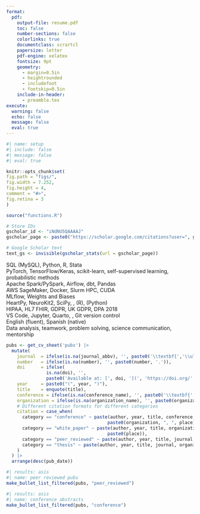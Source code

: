 ```yaml
---
format:
  pdf:
    output-file: resume.pdf
    toc: false
    number-sections: false
    colorlinks: true
    documentclass: scrartcl
    papersize: letter
    pdf-engine: xelatex
    fontsize: 9pt
    geometry:
      - margin=0.5in
      - heightrounded
      - includefoot
      - footskip=0.5in
    include-in-header:
      - preamble.tex
execute:
  warning: false
  echo: false
  message: false
  eval: true
---
```


```r
#| name: setup
#| include: false
#| message: false
#| eval: true

knitr::opts_chunk$set(
fig.path = "figs/",
fig.width = 7.252,
fig.height = 4,
comment = "#>",
fig.retina = 3
)

source("functions.R")

# Store IDs
gscholar_id <- "iNdNU5QAAAAJ"
gscholar_page <- paste0("https://scholar.google.com/citations?user=", gscholar_id)

# Google Scholar text
text_gs <- invisible(gscholar_stats(url = gscholar_page))
```

\begin{center}
\huge{\uline{\textbf{Darwin Del Castillo, MD, MPH}}} \\
\vspace{2.5pt}
\begin{minipage}[c]{0.28\textwidth}
\centering \textbf{LinkedIn:} \href{https://www.linkedin.com/in/darwin-del-castillo/}{darwin-del-castillo}
\end{minipage}
\begin{minipage}[c]{0.28\textwidth}
\centering \textbf{Email:} \href{mailto:ddelcastillo.f@gmail.com}{ddelcastillo.f@gmail.com}
\end{minipage}
\begin{minipage}[c]{0.28\textwidth}
\centering \textbf{GitHub:} \href{https://github.com/ddelcastillof}{github.com/ddelcastillof}
\end{minipage}
\vspace{-2.5pt}
\end{center}

\section*{Education}
\vspace{-1.5em}
\textcolor{gray}{\rule{\textwidth}{0.5pt}}
\begin{longtable}{p{14cm}>{\raggedleft\arraybackslash}p{4cm}}

\textbf{Master of Public Health (MPH)} & \textbf{Sep 2023 – Jun 2025} \\
\textsc{University of Washington, Seattle - USA} & \\

&\\

\textbf{Medical Doctor (MD)} & \textbf{Mar 2013 – Dec 2020} \\
\textsc{Universidad Nacional Mayor de San Marcos, Lima - Peru} &\\
\end{longtable}

\section*{Skills}
\vspace{-1.5em}
\textcolor{gray}{\rule{\textwidth}{0.5pt}}

\textbf{Programming:} SQL (MySQL), Python, R, Stata \
\textbf{Machine Learning:} PyTorch, TensorFlow/Keras, scikit-learn, self-supervised learning, probabilistic methods \
\textbf{Data Engineering:} Apache Spark/PySpark, Airflow, dbt, Pandas \
\textbf{Cloud Computing:} AWS SageMaker, Docker, Slurm HPC, CUDA \
\textbf{Experiment Tracking:} MLflow, Weights and Biases \
\textbf{Signal Processing:} HeartPy, NeuroKit2, SciPy, \texttt{RHRV}, \texttt{cgmanalysis} (R), \texttt{cgmquantify} (Python) \
\textbf{Data Standards:} HIPAA, HL7 FHIR, GDPR, UK GDPR, DPA 2018 \
\textbf{Tools:} VS Code, Jupyter, Quarto, \LaTeX, Git version control \
\textbf{Languages:} English (fluent), Spanish (native) \
\textbf{Core Competencies:} Data analysis, teamwork, problem solving, science communication, mentorship

\section*{Professional Experience}
\vspace{-1.5em}
\textcolor{gray}{\rule{\textwidth}{0.5pt}}

\begin{longtable}{p{14cm}>{\raggedleft\arraybackslash}p{4cm}}
\textbf{Institute for Health Metrics and Evaluation} & \textbf{Seattle, USA} \\
\textbf{Graduate Research Assistant} &  \textbf{Jul 2024 – Jun 2025} \\
\multicolumn{2}{p{18cm}}{%
\begin{itemize}
\item Developed informative Bayesian priors and covariate structures for a Bayesian hierarchical meta‑regression model to estimate prevalence, incidence, and clinical‐outcome occurrence of lower‑respiratory‑tract infections across 80 countries, informing GBD 2025 inputs.
\item Executed LLM algorithms over EHR data to screen ICD-9 and ICD-10 codes for estimating mortality rates among homeless populations, substance users, and incarcerated individuals across 22 high-income countries, reducing processing time by 25\%.
\item Led ML workflows on EHR data extraction from 2 countries with 60+ million records to build population-level summaries per age and sex groups. 
\end{itemize}
} \\
\\
\textbf{University of Washington} & \textbf{Seattle, USA} \\
\textbf{Graduate Research Assistant} & \textbf{Sep 2023 – Jun 2024} \\
\multicolumn{2}{p{18cm}}{%
\begin{itemize}
\item Partnered with clinicians, and project managers in Peru to translate burn-care evidence into prototype decision-support dashboards.
\item Analyzed Peruvian pediatric EHR data under HIPAA standards to evaluate burn-injury intervention outcomes with survival and causal inference models.
\item Presented findings to 15+ MoH officials and hospital stakeholders to align pediatric burn care strategies with national healthcare priorities, improving pediatric care for over 50\,000+ patients annually.
\end{itemize}
} \\
\\
\textbf{Health Technology Assessment and Research Institute} & \textbf{Lima, Peru} \\
\textbf{Real-World-Evidence Consultant} & \textbf{Jan 2023 – Jan 2024} \\
\multicolumn{2}{p{18cm}}{%
\begin{itemize}
\item Harmonized claims and inpatient EHR-data from \textgreater50 hospitals to provide comprehensive insights into healthcare outcomes.
\item Executed budget impact and cost-effectiveness models that prioritized oncological interventions worth \$1 M+.
\item Synthesised peer-reviewed literature and real-world evidence into executive reports, guiding reimbursement policy for Peru’s Social Security System.
\end{itemize}
} \\
\\
\textbf{Anglo-American Hospital} & \textbf{Lima, Peru}\\
\textbf{Resident Physician – Department of Pediatrics} & \textbf{Sep 2021 – Aug 2023}\\
\multicolumn{2}{p{18cm}}{%
\begin{itemize}
\item Delivered clinical care for 500+ patients monthly in pediatric internal medicine and emergency rotations.
\item Carried out chart reviews and clinical assessments during sub-speciality rotations, evaluating diagnostic accuracy of auxiliary test interpretations and correlating findings with patient outcomes to improve clinical decision-making protocols.
\end{itemize}
} \\
\\
\textbf{CRONICAS Center of Excellence in Chronic Diseases} & \textbf{Lima, Peru}\\
\textbf{Research Assistant} & \textbf{Mar 2019 – Aug 2023}\\
\multicolumn{2}{p{18cm}}{%
\begin{itemize}
\item Coordinated a human-centered design study for cognitive impairment screening, co‑creating a mobile app with regional stakeholders and community health workers.
\item Processed continuous-glucose-monitoring and activity‑tracker data using RHRV and cgmanalysis, generating features for subsequent statistical models in diabetes trials.
\item Translated findings into executive briefs and grant proposals that secured \$300\,k in competitive funding.
\end{itemize}
}
\end{longtable}

\section*{Additional Education}
\vspace{-1.5em}
\textcolor{gray}{\rule{\textwidth}{0.5pt}}

\begin{longtable}{p{14cm}>{\raggedleft\arraybackslash}p{4cm}}
\textbf{Professional Certificate in Clinical Research} & \textbf{Sep 2021 – Apr 2022} \\
\textbf{Universidad Peruana Cayetano Heredia, Lima - Peru} &\\
\end{longtable}

\section*{Licensure and certification}
\vspace{-1.5em}
\textcolor{darkgray}{\rule{\textwidth}{0.5pt}}
\begin{longtable}{>{\raggedright\arraybackslash}p{1.5cm} p{16.5cm}}
\textbf{2021} & Peruvian College of Physicians, Membership No. 94534 \\
\textbf{2023} & CITI Program, Good Clinical Practice and ICH, Credential ID 65079238 \\
\textbf{2023} & CITI Program, Human Subjects Learners, Credential ID 65079240 \\
\textbf{2023} & CITI Program, Biomedical Responsible Conduct of Research, Credential ID 65079239 \\
\textbf{2024} & National Registry of Investigators, RENACYT-CONCYTEC, Investigator Level VII (P0160977) \\
\end{longtable}

\section*{Publications \hspace{0.75cm} ORCID: 0000-0002-8609-0312}
\vspace{-1.5em}
\textcolor{gray}{\rule{\textwidth}{0.5pt}}
\subsection{Peer-reviewed publications}
```r
pubs <- get_cv_sheet('pubs') |>
  mutate(
    journal  = ifelse(is.na(journal_abbv), '', paste0('\\textbf{','\\uline{', journal_abbv, '}','}')),
    number   = ifelse(is.na(number), '', paste0(number, '.')),
    doi      = ifelse(
               is.na(doi), '',
               paste0('Available at: [', doi, '](', 'https://doi.org/', doi, ')')),
    year     = paste0("(", year, ")"),
    title    = enquote(title),
    conference = ifelse(is.na(conference_name), '', paste0('\\textbf{','\\uline{', conference_name, '}','}')),
    organization = ifelse(is.na(organization_name), '', paste0(organization_name, '.')),
    # Different citation formats for different categories
    citation = case_when(
      category == "conference" ~ paste(author, year, title, conference, 
                                      paste0(organization, ", ", place)),
      category == "white_paper" ~ paste(author, year, title, organization_name, 
                                      paste0(place)),
      category == "peer_reviewed" ~ paste(author, year, title, journal, number, doi),
      category == "thesis" ~ paste(author, year, title, journal, organization)
    )
  ) |> 
  arrange(desc(pub_date))
```

```r
#| results: asis
#| name: peer reviewed pubs
make_bullet_list_filtered(pubs, "peer_reviewed")
```

\subsection{Conference abstracts}
```r
#| results: asis
#| name: conference abstracts
make_bullet_list_filtered(pubs, "conference")
```